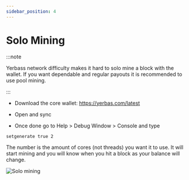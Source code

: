 ```yaml
---
sidebar_position: 4
---
```


# Solo Mining

:::note

Yerbass network difficulty makes it hard to solo mine a block with the wallet. If you want dependable and regular payouts it is recommended to use pool mining.

:::

- Download the core wallet: https://yerbas.com/latest

- Open and sync

- Once done go to Help > Debug Window > Console and type 

```bash
setgenerate true 2
```
The number is the amount of cores (not threads) you want it to use. It will start mining and you will know when you hit a block as your balance will change.

![Solo mining](/img/solo_mine.gif)


